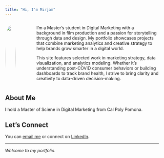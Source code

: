 ```yaml
---
title: "Hi, I'm Mirjam"
---
```



::: {.columns}
::: {.column width="30%"}
![](images/headshot.jpg){width=100% style="border-radius: 50%;"}
:::
::: {.column width="70%" style="padding-left: 3rem;"}
I'm a Master's student in Digital Marketing with a background in film production and a passion for storytelling through data and design. My portfolio showcases projects that combine marketing analytics and creative strategy to help brands grow smarter in a digital world.

This site features selected work in marketing strategy, data visualization, and analytics modeling. Whether it’s understanding post-COVID consumer behaviors or building dashboards to track brand health, I strive to bring clarity and creativity to data-driven decision-making.
:::
:::

## About Me

I hold a <span class="highlight">Master of Sciene in Digital Marketing</span> from Cal Poly Pomona.



## Let's Connect

You can [email me](mirjam.maier@icloud.com) or connect on [LinkedIn](https://www.linkedin.com/in/mirjam-maier-6a05681b0/).

---

*Welcome to my portfolio.*
